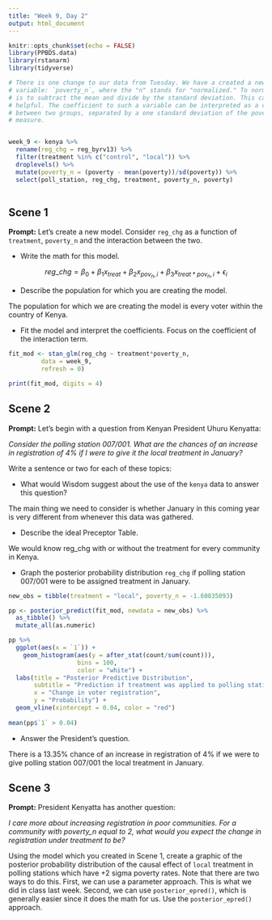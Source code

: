 ```yaml
---
title: "Week 9, Day 2"
output: html_document
---
```


```r
knitr::opts_chunk$set(echo = FALSE)
library(PPBDS.data)
library(rstanarm)
library(tidyverse)

# There is one change to our data from Tuesday. We have a created a new
# variable: `poverty_n`, where the "n" stands for "normalized." To normalize data
# is to subtract the mean and divide by the standard deviation. This can be
# helpful. The coefficient to such a variable can be interpreted as a comparison
# between two groups, separated by a one standard deviation of the poverty
# measure.


week_9 <- kenya %>% 
  rename(reg_chg = reg_byrv13) %>% 
  filter(treatment %in% c("control", "local")) %>% 
  droplevels() %>% 
  mutate(poverty_n = (poverty - mean(poverty))/sd(poverty)) %>% 
  select(poll_station, reg_chg, treatment, poverty_n, poverty)
  
```


## Scene 1

**Prompt:** Let's create a new model. Consider `reg_chg` as a function of `treatment`, `poverty_n` and the interaction between the two.

* Write the math for this model.

$$reg\_chg = \beta_0 + \beta_1x_{treat} + \beta_2x_{pov_n, i} + \beta_3x_{treat*pov_n, i} + \epsilon_i$$

* Describe the population for which you are creating the model.

The population for which we are creating the model is every voter within the
country of Kenya.

* Fit the model and interpret the coefficients. Focus on the coefficient of the interaction term.

```r

fit_mod <- stan_glm(reg_chg ~ treatment*poverty_n,
         data = week_9,
         refresh = 0)

print(fit_mod, digits = 4)

```


## Scene 2

**Prompt:** Let's begin with a question from Kenyan President Uhuru Kenyatta:

*Consider the polling station 007/001. What are the chances of an increase in registration of 4% if I were to give it the local treatment in January?*

Write a sentence or two for each of these topics:

* What would Wisdom suggest about the use of the `kenya` data to answer this question?

The main thing we need to consider is whether January in this coming year is 
very different from whenever this data was gathered.

* Describe the ideal Preceptor Table.

We would know reg_chg with or without the treatment for every community in 
Kenya.

* Graph the posterior probability distribution `reg_chg` if polling station 007/001 were to be assigned treatment in January.

```r

new_obs = tibble(treatment = "local", poverty_n = -1.60835093)

pp <- posterior_predict(fit_mod, newdata = new_obs) %>%
  as_tibble() %>% 
  mutate_all(as.numeric) 

pp %>%
  ggplot(aes(x = `1`)) +
    geom_histogram(aes(y = after_stat(count/sum(count))),
                   bins = 100,
                   color = "white") +
  labs(title = "Posterior Predictive Distribution",
       subtitle = "Prediction if treatment was applied to polling station 007/001",
       x = "Change in voter registration",
       y = "Probability") +
  geom_vline(xintercept = 0.04, color = "red")
  
mean(pp$`1` > 0.04)

```

* Answer the President's question.

There is a 13.35% chance of an increase in registration of 4% if we were to give 
polling station 007/001 the local treatment in January.


## Scene 3


**Prompt:**  President Kenyatta has another question:

*I care more about increasing registration in poor communities. For a community with poverty_n equal to 2, what would you expect the change in registration under treatment to be?*

Using the model which you created in Scene 1, create a graphic of the posterior probability distribution of the causal effect of `local` treatment in polling stations which have +2 sigma poverty rates. Note that there are two ways to do this. First, we can use a parameter approach. This is what we did in class last week. Second, we can use `posterior_epred()`, which is generally easier since it does the math for us. Use the `posterior_epred()` approach. 



